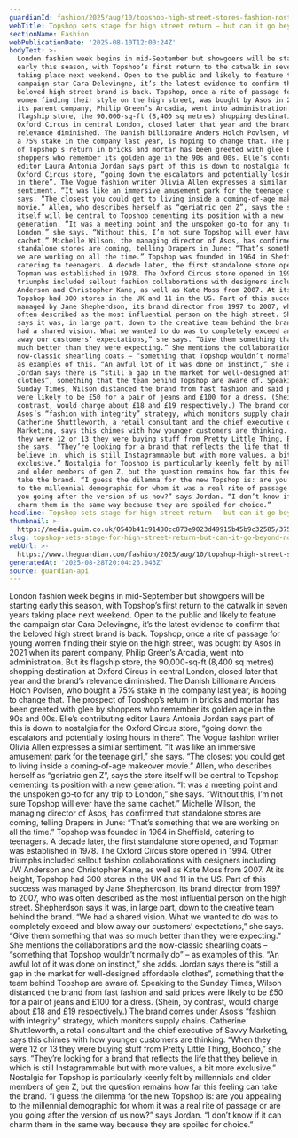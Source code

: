 ```yaml
---
guardianId: fashion/2025/aug/10/topshop-high-street-stores-fashion-nostalgia-london-show
webTitle: Topshop sets stage for high street return – but can it go beyond nostalgia?
sectionName: Fashion
webPublicationDate: '2025-08-10T12:00:24Z'
bodyText: >-
  London fashion week begins in mid-September but showgoers will be starting
  early this season, with Topshop’s first return to the catwalk in seven years
  taking place next weekend. Open to the public and likely to feature the
  campaign star Cara Delevingne, it’s the latest evidence to confirm that the
  beloved high street brand is back. Topshop, once a rite of passage for young
  women finding their style on the high street, was bought by Asos in 2021 when
  its parent company, Philip Green’s Arcadia, went into administration. But its
  flagship store, the 90,000-sq-ft (8,400 sq metres) shopping destination at
  Oxford Circus in central London, closed later that year and the brand’s
  relevance diminished. The Danish billionaire Anders Holch Povlsen, who bought
  a 75% stake in the company last year, is hoping to change that. The prospect
  of Topshop’s return in bricks and mortar has been greeted with glee by
  shoppers who remember its golden age in the 90s and 00s. Elle’s contributing
  editor Laura Antonia Jordan says part of this is down to nostalgia for the
  Oxford Circus store, “going down the escalators and potentially losing hours
  in there”. The Vogue fashion writer Olivia Allen expresses a similar
  sentiment. “It was like an immersive amusement park for the teenage girl,” she
  says. “The closest you could get to living inside a coming-of-age makeover
  movie.” Allen, who describes herself as “geriatric gen Z”, says the store
  itself will be central to Topshop cementing its position with a new
  generation. “It was a meeting point and the unspoken go-to for any trip to
  London,” she says. “Without this, I’m not sure Topshop will ever have the same
  cachet.” Michelle Wilson, the managing director of Asos, has confirmed that
  standalone stores are coming, telling Drapers in June: “That’s something that
  we are working on all the time.” Topshop was founded in 1964 in Sheffield,
  catering to teenagers. A decade later, the first standalone store opened, and
  Topman was established in 1978. The Oxford Circus store opened in 1994. Other
  triumphs included sellout fashion collaborations with designers including JW
  Anderson and Christopher Kane, as well as Kate Moss from 2007. At its height,
  Topshop had 300 stores in the UK and 11 in the US. Part of this success was
  managed by Jane Shepherdson, its brand director from 1997 to 2007, who was
  often described as the most influential person on the high street. Shepherdson
  says it was, in large part, down to the creative team behind the brand. “We
  had a shared vision. What we wanted to do was to completely exceed and blow
  away our customers’ expectations,” she says. “Give them something that was so
  much better than they were expecting.” She mentions the collaborations and the
  now-classic shearling coats – “something that Topshop wouldn’t normally do” –
  as examples of this. “An awful lot of it was done on instinct,” she adds.
  Jordan says there is “still a gap in the market for well-designed affordable
  clothes”, something that the team behind Topshop are aware of. Speaking to the
  Sunday Times, Wilson distanced the brand from fast fashion and said prices
  were likely to be £50 for a pair of jeans and £100 for a dress. (Shein, by
  contrast, would charge about £18 and £19 respectively.) The brand comes under
  Asos’s “fashion with integrity” strategy, which monitors supply chains.
  Catherine Shuttleworth, a retail consultant and the chief executive of Savvy
  Marketing, says this chimes with how younger customers are thinking. “When
  they were 12 or 13 they were buying stuff from Pretty Little Thing, Boohoo,”
  she says. “They’re looking for a brand that reflects the life that they
  believe in, which is still Instagrammable but with more values, a bit more
  exclusive.” Nostalgia for Topshop is particularly keenly felt by millennials
  and older members of gen Z, but the question remains how far this feeling can
  take the brand. “I guess the dilemma for the new Topshop is: are you appealing
  to the millennial demographic for whom it was a real rite of passage or are
  you going after the version of us now?” says Jordan. “I don’t know if it can
  charm them in the same way because they are spoiled for choice.”
headline: Topshop sets stage for high street return – but can it go beyond nostalgia?
thumbnail: >-
  https://media.guim.co.uk/0540b41c91480cc873e9023d49915b45b9c32585/375_0_3750_3000/500.jpg
slug: topshop-sets-stage-for-high-street-return-but-can-it-go-beyond-nostalgia
webUrl: >-
  https://www.theguardian.com/fashion/2025/aug/10/topshop-high-street-stores-fashion-nostalgia-london-show
generatedAt: '2025-08-28T20:04:26.043Z'
source: guardian-api
---
```

London fashion week begins in mid-September but showgoers will be starting early this season, with Topshop’s first return to the catwalk in seven years taking place next weekend. Open to the public and likely to feature the campaign star Cara Delevingne, it’s the latest evidence to confirm that the beloved high street brand is back. Topshop, once a rite of passage for young women finding their style on the high street, was bought by Asos in 2021 when its parent company, Philip Green’s Arcadia, went into administration. But its flagship store, the 90,000-sq-ft (8,400 sq metres) shopping destination at Oxford Circus in central London, closed later that year and the brand’s relevance diminished. The Danish billionaire Anders Holch Povlsen, who bought a 75% stake in the company last year, is hoping to change that. The prospect of Topshop’s return in bricks and mortar has been greeted with glee by shoppers who remember its golden age in the 90s and 00s. Elle’s contributing editor Laura Antonia Jordan says part of this is down to nostalgia for the Oxford Circus store, “going down the escalators and potentially losing hours in there”. The Vogue fashion writer Olivia Allen expresses a similar sentiment. “It was like an immersive amusement park for the teenage girl,” she says. “The closest you could get to living inside a coming-of-age makeover movie.” Allen, who describes herself as “geriatric gen Z”, says the store itself will be central to Topshop cementing its position with a new generation. “It was a meeting point and the unspoken go-to for any trip to London,” she says. “Without this, I’m not sure Topshop will ever have the same cachet.” Michelle Wilson, the managing director of Asos, has confirmed that standalone stores are coming, telling Drapers in June: “That’s something that we are working on all the time.” Topshop was founded in 1964 in Sheffield, catering to teenagers. A decade later, the first standalone store opened, and Topman was established in 1978. The Oxford Circus store opened in 1994. Other triumphs included sellout fashion collaborations with designers including JW Anderson and Christopher Kane, as well as Kate Moss from 2007. At its height, Topshop had 300 stores in the UK and 11 in the US. Part of this success was managed by Jane Shepherdson, its brand director from 1997 to 2007, who was often described as the most influential person on the high street. Shepherdson says it was, in large part, down to the creative team behind the brand. “We had a shared vision. What we wanted to do was to completely exceed and blow away our customers’ expectations,” she says. “Give them something that was so much better than they were expecting.” She mentions the collaborations and the now-classic shearling coats – “something that Topshop wouldn’t normally do” – as examples of this. “An awful lot of it was done on instinct,” she adds. Jordan says there is “still a gap in the market for well-designed affordable clothes”, something that the team behind Topshop are aware of. Speaking to the Sunday Times, Wilson distanced the brand from fast fashion and said prices were likely to be £50 for a pair of jeans and £100 for a dress. (Shein, by contrast, would charge about £18 and £19 respectively.) The brand comes under Asos’s “fashion with integrity” strategy, which monitors supply chains. Catherine Shuttleworth, a retail consultant and the chief executive of Savvy Marketing, says this chimes with how younger customers are thinking. “When they were 12 or 13 they were buying stuff from Pretty Little Thing, Boohoo,” she says. “They’re looking for a brand that reflects the life that they believe in, which is still Instagrammable but with more values, a bit more exclusive.” Nostalgia for Topshop is particularly keenly felt by millennials and older members of gen Z, but the question remains how far this feeling can take the brand. “I guess the dilemma for the new Topshop is: are you appealing to the millennial demographic for whom it was a real rite of passage or are you going after the version of us now?” says Jordan. “I don’t know if it can charm them in the same way because they are spoiled for choice.”
